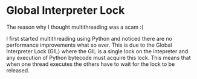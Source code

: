 # Global Interpreter Lock

The reason why I thought multithreading was a scam :(

I first started multithreading using Python and noticed there are no performance improvements what so ever. This is due to the Global Interpreter Lock (GIL) where the GIL is a single lock on the intepreter and any execution of Python bytecode must acquire this lock. This means that when one thread executes the others have to wait for the lock to be released.